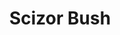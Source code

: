 ---
title: "Scizor Bush"
meta_title: "Scizor Bush craft"
description: "Craft de Scizor Bush"
rank: "b"
draft: false
name: "Scizor Bush"
recipe_img: "https://wiki.pokexgames.com/images/e/ef/Scizor_Bush.png"
level: 68
craft_time: 129600
result: 1
value_npc: 1
ingredients:
  - name: "Major Seed Bag"
    quantity: 6
    item_img: "https://wiki.pokexgames.com/images/d/d4/Major_Seed_Bag.png"
    value_npc: 1
  - name: "Scizor Claw"
    quantity: 8
    item_img: "https://wiki.pokexgames.com/images/0/05/Scizor_Claw.png"
    value_npc: 1
  - name: "Condensed Grass"
    quantity: 180
    item_img: "https://wiki.pokexgames.com/images/c/ce/Condensed_Grass.png"
    value_npc: 1
---
